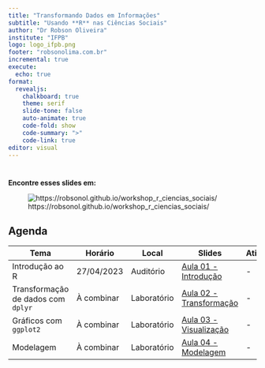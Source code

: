 ```yaml
---
title: "Transformando Dados em Informações"
subtitle: "Usando **R** nas Ciências Sociais"
author: "Dr Robson Oliveira"
institute: "IFPB"
logo: logo_ifpb.png
footer: "robsonolima.com.br"
incremental: true
execute:
  echo: true
format: 
  revealjs:
    chalkboard: true
    theme: serif
    slide-tone: false
    auto-animate: true
    code-fold: show
    code-summary: ">"
    code-link: true
editor: visual
---
```


# 

**Encontre esses slides em:**

![https://robsonol.github.io/workshop_r\_ciencias_sociais/](img/qrcode_slides.png){fig-align="center"}

## Agenda {.smaller}

| Tema                               | Horário    | Local       | Slides                                                                                                                        | Atividade |
|------------------------------------|------------|-------------|-------------------------------------------------------------------------------------------------------------------------------|-----------|
| Introdução ao R                    | 27/04/2023 | Auditório   | [Aula 01 - Introdução](https://robsonol.github.io/workshop_r_ciencias_sociais/lecture/lecture1)                               | \-        |
| Transformação de dados com `dplyr` | À combinar | Laboratório | [Aula 02 - Transformação](https://robsonol.github.io/workshop_r_ciencias_sociais/lecture/lecture2_transformacao#/title-slide) | \-        |
| Gráficos com `ggplot2`             | À combinar | Laboratório | [Aula 03 - Visualização](https://robsonol.github.io/workshop_r_ciencias_sociais/lecture/lecture3_visualizacao)                | \-        |
| Modelagem                          | À combinar | Laboratório | [Aula 04 - Modelagem](https://robsonol.github.io/workshop_r_ciencias_sociais/lecture/lecture4_modelagem)                      | \-        |
